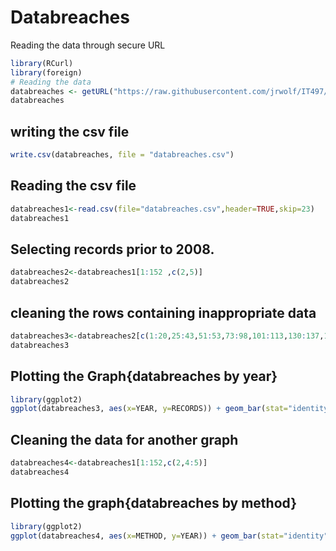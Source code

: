 Databreaches
====================


Reading the data through secure URL
```r
library(RCurl)
library(foreign)
# Reading the data
databreaches <- getURL("https://raw.githubusercontent.com/jrwolf/IT497/master/databreaches.csv",header=TRUE)
databreaches
```

## writing the csv file
```r
write.csv(databreaches, file = "databreaches.csv")

```

## Reading the csv file
```r
databreaches1<-read.csv(file="databreaches.csv",header=TRUE,skip=23)
databreaches1
```


## Selecting records prior to 2008.
```r
databreaches2<-databreaches1[1:152 ,c(2,5)]
databreaches2
```

## cleaning the rows containing inappropriate data
```r
databreaches3<-databreaches2[c(1:20,25:43,51:53,73:98,101:113,130:137,140:142,145:147,151:152) ,]
databreaches3
```

## Plotting the Graph{databreaches by year}
```r
library(ggplot2)
ggplot(databreaches3, aes(x=YEAR, y=RECORDS)) + geom_bar(stat="identity")
```

## Cleaning the data for another graph
```r
databreaches4<-databreaches1[1:152,c(2,4:5)]
databreaches4
```

## Plotting the graph{databreaches by method}
```r
library(ggplot2)
ggplot(databreaches4, aes(x=METHOD, y=YEAR)) + geom_bar(stat="identity")
```





